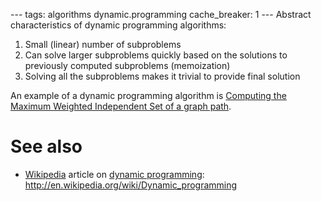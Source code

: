 ---
tags: algorithms dynamic.programming
cache_breaker: 1
---
Abstract characteristics of dynamic programming algorithms:

# Small (linear) number of subproblems
# Can solve larger subproblems quickly based on the solutions to previously computed subproblems (memoization)
# Solving all the subproblems makes it trivial to provide final solution

An example of a dynamic programming algorithm is [[Computing the Maximum Weighted Independent Set of a graph path]].

= See also =

* [[Wikipedia]] article on [[dynamic programming]]: http://en.wikipedia.org/wiki/Dynamic_programming
